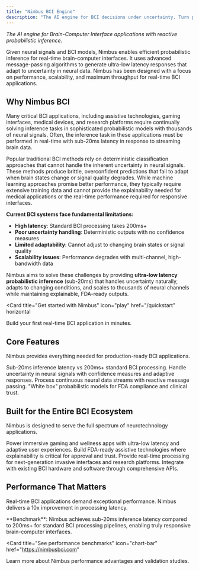 ```yaml
---
title: "Nimbus BCI Engine"
description: "The AI engine for BCI decisions under uncertainty. Turn probabilistic insights from the brain into real-time, adaptive control."
---
```


_The AI engine for Brain-Computer Interface applications with reactive probabilistic inference._

Given neural signals and BCI models, Nimbus enables efficient probabilistic inference for real-time brain-computer interfaces. It uses advanced message-passing algorithms to generate ultra-low latency responses that adapt to uncertainty in neural data. Nimbus has been designed with a focus on performance, scalability, and maximum throughput for real-time BCI applications.

## Why Nimbus BCI

Many critical BCI applications, including assistive technologies, gaming interfaces, medical devices, and research platforms require continually solving inference tasks in sophisticated probabilistic models with thousands of neural signals. Often, the inference task in these applications must be performed in real-time with sub-20ms latency in response to streaming brain data.

Popular traditional BCI methods rely on deterministic classification approaches that cannot handle the inherent uncertainty in neural signals. These methods produce brittle, overconfident predictions that fail to adapt when brain states change or signal quality degrades. While machine learning approaches promise better performance, they typically require extensive training data and cannot provide the explainability needed for medical applications or the real-time performance required for responsive interfaces.

**Current BCI systems face fundamental limitations:**
- **High latency**: Standard BCI processing takes 200ms+ 
- **Poor uncertainty handling**: Deterministic outputs with no confidence measures
- **Limited adaptability**: Cannot adjust to changing brain states or signal quality
- **Scalability issues**: Performance degrades with multi-channel, high-bandwidth data

Nimbus aims to solve these challenges by providing **ultra-low latency probabilistic inference** (sub-20ms) that handles uncertainty naturally, adapts to changing conditions, and scales to thousands of neural channels while maintaining explainable, FDA-ready outputs.

<Card
  title="Get started with Nimbus"
  icon="play"
  href="/quickstart"
  horizontal
>
  Build your first real-time BCI application in minutes.
</Card>

## Core Features

Nimbus provides everything needed for production-ready BCI applications.

<Columns cols={2}>
  <Card
    title="Ultra-low latency"
    icon="bolt"
    href="/core-concepts/real-time-processing"
  >
    Sub-20ms inference latency vs 200ms+ standard BCI processing.
  </Card>
  <Card
    title="Probabilistic AI"
    icon="lightbulb"
    href="/core-concepts/probabilistic-ai"
  >
    Handle uncertainty in neural signals with confidence measures and adaptive responses.
  </Card>
  <Card
    title="Real-time streaming"
    icon="signal"
    href="/inference-configuration/streaming-inference"
  >
    Process continuous neural data streams with reactive message passing.
  </Card>
  <Card
    title="Explainable outputs"
    icon="shield"
    href="/core-concepts/uncertainty-handling"
  >
    "White box" probabilistic models for FDA compliance and clinical trust.
  </Card>
</Columns>

## Built for the Entire BCI Ecosystem

Nimbus is designed to serve the full spectrum of neurotechnology applications.

<Columns cols={2}>
  <Card
    title="Consumer Neurotech"
    icon="gamepad"
    href="/examples/consumer-applications"
  >
    Power immersive gaming and wellness apps with ultra-low latency and adaptive user experiences.
  </Card>
  <Card
    title="Medical & Assistive Tech"
    icon="heartbeat"
    href="/examples/medical-applications"
  >
    Build FDA-ready assistive technologies where explainability is critical for approval and trust.
  </Card>
  <Card
    title="High-Bandwidth Research"
    icon="microscope"
    href="/examples/research-applications"
  >
    Provide real-time processing for next-generation invasive interfaces and research platforms.
  </Card>
  <Card
    title="API Integration"
    icon="plug"
    href="/api-reference/introduction"
  >
    Integrate with existing BCI hardware and software through comprehensive APIs.
  </Card>
</Columns>

## Performance That Matters

Real-time BCI applications demand exceptional performance. Nimbus delivers a 10x improvement in processing latency.

<Note>
**Benchmark**: Nimbus achieves sub-20ms inference latency compared to 200ms+ for standard BCI processing pipelines, enabling truly responsive brain-computer interfaces.
</Note>

<Card
  title="See performance benchmarks"
  icon="chart-bar"
  href="https://nimbusbci.com"
>
  Learn more about Nimbus performance advantages and validation studies.
</Card>
